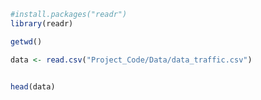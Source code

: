 ```r

#install.packages("readr")
library(readr)

getwd()

data <- read.csv("Project_Code/Data/data_traffic.csv")


head(data)

```
